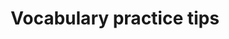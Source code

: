 ---
id: vocabulary-practice-tips
title: Vocabulary practice tips
custom_edit_url: null
hide_table_of_contents: true
---